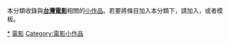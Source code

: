 {{Catnav|頁面分類|艺术|电影|各國電影|台湾电影}}
{{hiddencat}}
{{WPSS-cat}}
本分類收錄與'''[[台灣電影|台灣電影]]'''相關的[[Wikipedia:小作品|小作品]]。若要將條目加入本分類下，請加入'''{{tl|Taiwanese film-stub}}'''，或者'''{{tl|台灣電影小作品}}'''模板。

[[Category:台灣電影作品|*]]
[[Category:台灣小作品|電影]]
[[Category:電影小作品|Category:電影小作品]]